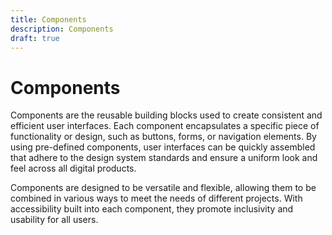 ```yaml
---
title: Components
description: Components
draft: true
---
```


# Components

Components are the reusable building blocks used to create consistent and efficient user interfaces. Each component encapsulates a specific piece of functionality or design, such as buttons, forms, or navigation elements. By using pre-defined components, user interfaces can be quickly assembled that adhere to the design system standards and ensure a uniform look and feel across all digital products.

Components are designed to be versatile and flexible, allowing them to be combined in various ways to meet the needs of different projects. With accessibility built into each component, they promote inclusivity and usability for all users.

<ComponentStatusTable />
